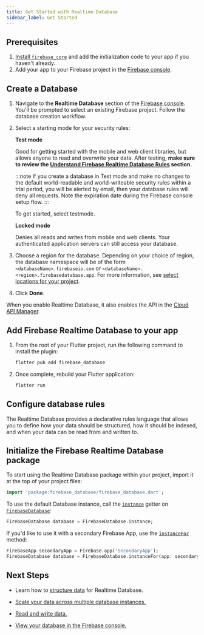 ```yaml
---
title: Get Started with Realtime Database
sidebar_label: Get Started
---
```


## Prerequisites

1. [Install `firebase_core`](../overview.mdx) and add the initialization code
   to your app if you haven't already.
1. Add your app to your Firebase project in the <a href="https://console.firebase.google.com/">Firebase console</a>.

## Create a Database

1.  Navigate to the **Realtime Database** section of the <a href="https://console.firebase.google.com/project/_/database">Firebase console</a>.
    You'll be prompted to select an existing Firebase project.
    Follow the database creation workflow.

1.  Select a starting mode for your security rules:

    **Test mode**

      Good for getting started with the mobile and web client libraries,
      but allows anyone to read and overwrite your data. After testing, **make
      sure to review the [Understand Firebase Realtime Database Rules](https:/firebase.google.com/docs/database/security/)
      section.**

    :::note
      If you create a database in Test mode and make no changes to the
      default world-readable and world-writeable security rules within a trial
      period, you will be alerted by email, then your database rules will
      deny all requests. Note the expiration date during the Firebase console
      setup flow.
    :::

    To get started, select testmode.

    **Locked mode**

    Denies all reads and writes from mobile and web clients.
      Your authenticated application servers can still access your database.

1.  Choose a region for the database. Depending on your choice of region,
    the database namespace will be of the form `<databaseName>.firebaseio.com` or
    `<databaseName>.<region>.firebasedatabase.app`. For more information, see
    [select locations for your project](https:/firebase.google.com/docs/projects/locations.md##rtdb-locations).

1.  Click **Done**.

When you enable Realtime Database, it also enables the API in the
[Cloud API Manager](https://console.cloud.google.com/projectselector/apis/api/firebasedatabase.googleapis.com/overview).

## Add Firebase Realtime Database to your app

1.  From the root of your Flutter project, run the following command to install the plugin:

    ```bash
    flutter pub add firebase_database
    ```
1.  Once complete, rebuild your Flutter application:

    ```bash
    flutter run
    ```

## Configure database rules

The Realtime Database provides a declarative rules language that allows you to
define how your data should be structured, how it should be indexed, and when
your data can be read from and written to.


<SecurityPreamble />

## Initialize the Firebase Realtime Database package

To start using the Realtime Database package within your project, import it at
the top of your project files:

```dart
import 'package:firebase_database/firebase_database.dart';
```

To use the default Database instance, call the [`instance`](!firebase_database.FirebaseDatabase.instance)
getter on [`FirebaseDatabase`](!firebase_database.FirebaseDatabase):

```dart
FirebaseDatabase database = FirebaseDatabase.instance;
```

If you'd like to use it with a secondary Firebase App, use the [`instanceFor`](!firebase_database.FirebaseDatabase.instanceFor) method:

```dart
FirebaseApp secondaryApp = Firebase.app('SecondaryApp');
FirebaseDatabase database = FirebaseDatabase.instanceFor(app: secondaryApp);
```

## Next Steps

* Learn how to [structure data](structure-data.mdx) for Realtime Database.

* [Scale your data across multiple database instances.](https:/firebase.google.com/docs/database/usage/sharding)

* [Read and write data.](read-and-write.mdx)

* [View your database in the
  Firebase console.](//console.firebase.google.com/project/_/database/data)
